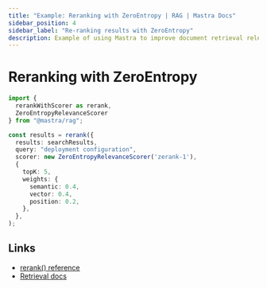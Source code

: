 ```yaml
---
title: "Example: Reranking with ZeroEntropy | RAG | Mastra Docs"
sidebar_position: 4
sidebar_label: "Re-ranking results with ZeroEntropy"
description: Example of using Mastra to improve document retrieval relevance with ZeroEntropy's reranking service.
---
```


# Reranking with ZeroEntropy

```typescript
import { 
  rerankWithScorer as rerank, 
  ZeroEntropyRelevanceScorer 
} from "@mastra/rag";

const results = rerank({
  results: searchResults,
  query: "deployment configuration",
  scorer: new ZeroEntropyRelevanceScorer('zerank-1'),
  {
    topK: 5,
    weights: {
      semantic: 0.4,
      vector: 0.4,
      position: 0.2,
    },
  },
);
```

## Links

- [rerank() reference](/reference/rag/rerankWithScorer)
- [Retrieval docs](/docs/rag/retrieval)
